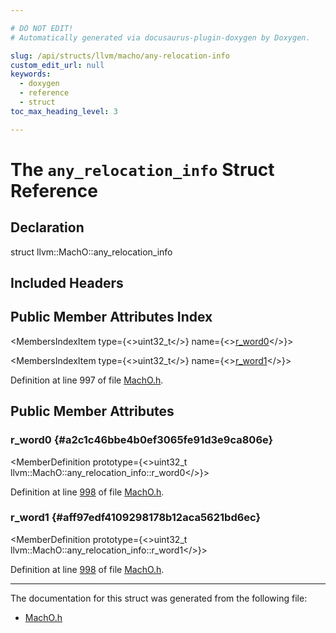 ```yaml
---

# DO NOT EDIT!
# Automatically generated via docusaurus-plugin-doxygen by Doxygen.

slug: /api/structs/llvm/macho/any-relocation-info
custom_edit_url: null
keywords:
  - doxygen
  - reference
  - struct
toc_max_heading_level: 3

---
```





# The `any_relocation_info` Struct Reference

<DoxygenPage pluginConfig={pluginConfig}>



## Declaration

<CodeBlock>struct llvm::MachO::any_relocation_info</CodeBlock>

## Included Headers

<IncludesList>
<IncludesListItem
  filePath="llvm/BinaryFormat/MachO.h"
  permalink="/docs/api/files/include/include/llvm/include/llvm/binaryformat/macho-h"
  isLocal="true" />
</IncludesList>

## Public Member Attributes Index

<MembersIndex>

<MembersIndexItem
  type={<>uint32&#95;t</>}
  name={<><a href="#a2c1c46bbe4b0ef3065fe91d3e9ca806e">r&#95;word0</a></>}>
</MembersIndexItem>

<MembersIndexItem
  type={<>uint32&#95;t</>}
  name={<><a href="#aff97edf4109298178b12aca5621bd6ec">r&#95;word1</a></>}>
</MembersIndexItem>

</MembersIndex>


Definition at line 997 of file <a href="/docs/api/files/include/include/llvm/include/llvm/binaryformat/macho-h">MachO.h</a>.

<SectionDefinition>

## Public Member Attributes

### r&#95;word0 {#a2c1c46bbe4b0ef3065fe91d3e9ca806e}

<MemberDefinition
  prototype={<>uint32&#95;t llvm::MachO::any&#95;relocation&#95;info::r&#95;word0</>}>

Definition at line <a href="/docs/api/files/include/include/llvm/include/llvm/binaryformat/macho-h/#l00998">998</a> of file <a href="/docs/api/files/include/include/llvm/include/llvm/binaryformat/macho-h">MachO.h</a>.
</MemberDefinition>

### r&#95;word1 {#aff97edf4109298178b12aca5621bd6ec}

<MemberDefinition
  prototype={<>uint32&#95;t llvm::MachO::any&#95;relocation&#95;info::r&#95;word1</>}>

Definition at line <a href="/docs/api/files/include/include/llvm/include/llvm/binaryformat/macho-h/#l00998">998</a> of file <a href="/docs/api/files/include/include/llvm/include/llvm/binaryformat/macho-h">MachO.h</a>.
</MemberDefinition>

</SectionDefinition>

<hr/>

The documentation for this struct was generated from the following file:

<ul>
<li><a href="/docs/api/files/include/include/llvm/include/llvm/binaryformat/macho-h">MachO.h</a></li>
</ul>

</DoxygenPage>
